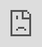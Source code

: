 ```yaml
---
title: 'Browser-use'
description: ''
icon: 'stars'
---
```


<Note>This guide is dedicated to running your own browser-use agent while connecting to an Anchor browser. To use the embedded browser use capability, refer to [AI task completion](/agentic-browser-control/ai-task-completion)</Note>

<Steps>
<Step title="Step one - Create an Anchor browser session">

```python
import requests
import os

ANCHOR_API_KEY = "YOUR_ANCHOR_API_KEY"

browser_configuration = {
    "adblock_config": {"active": True},
    "captcha_config": {"active": False},
    "proxy_config": {
        "active": True,
        "type": "anchor_mobile",
        "country_code": "uk"
    },
    "headless": False
}

response = requests.post(
    "https://api.anchorbrowser.io/api/sessions",
    headers={
        "anchor-api-key": ANCHOR_API_KEY,
        "Content-Type": "application/json",
    },
    json=browser_configuration
)

session_data = response.json()
session_id = session_data["data"]["id"]
```

Returns:
```json
{
  "data": {
    "id": "<string>",
    "cdp_url": "<string>",
    "live_view_url": "https://live.anchorbrowser.io?sessionId=<session_id>"
    // Use the live view URL to view the browser session in real-time
  }
}
```
</Step>
<Step title="Initialize browser-use with Anchor browser">

```python
from browser_use import Agent, Controller
from browser_use.browser import BrowserProfile, BrowserSession
from browser_use.llm import ChatOpenAI

# Configure your LLM (example with OpenAI)
llm = ChatOpenAI(
    model='gpt-4o',
    api_key=os.getenv('OPENAI_API_KEY'),
)

# Create CDP connection URL
cdp_url = f'wss://connect.anchorbrowser.io?sessionId={session_id}'

# Initialize browser session with Anchor
profile = BrowserProfile(keep_alive=True)
browser_session = BrowserSession(
    headless=False, 
    cdp_url=cdp_url, 
    browser_profile=profile
)

# Create controller and agent
controller = Controller()
agent = Agent(
    task="Your task description here",
    llm=llm,
    enable_memory=False,
    use_vision=False,
    controller=controller,
    browser_session=browser_session,
)

# Run the agent
result = await agent.run(max_steps=40)
```
</Step>
<Step title="Optional - Live view the browser">
Use the `live_view_url` returned on the first step to view the browser session in real-time, or to embed it as a UI component
```html
<iframe src="https://live.anchorbrowser.io?sessionId=<session_id>" sandbox="allow-same-origin allow-scripts" allow="clipboard-read; clipboard-write" style="border: 0px; display: block; width: 100%; height: 100%; position: absolute; top: 0px; left: 0px;"></iframe>
```
</Step>
</Steps>